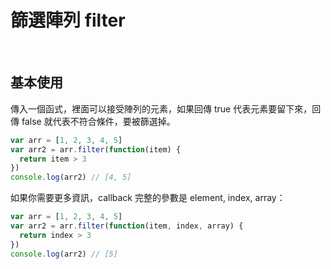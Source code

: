 # 篩選陣列 filter

&nbsp;

## 基本使用

傳入一個函式，裡面可以接受陣列的元素，如果回傳 true 代表元素要留下來，回傳 false 就代表不符合條件，要被篩選掉。

``` js
var arr = [1, 2, 3, 4, 5]
var arr2 = arr.filter(function(item) {
  return item > 3
})
console.log(arr2) // [4, 5]
```

如果你需要更多資訊，callback 完整的參數是 element, index, array：

``` js
var arr = [1, 2, 3, 4, 5]
var arr2 = arr.filter(function(item, index, array) {
  return index > 3
})
console.log(arr2) // [5]
```
